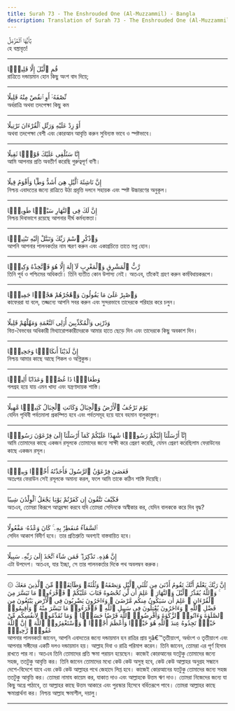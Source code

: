 ```yaml
---
title: Surah 73 - The Enshrouded One (Al-Muzzammil) - Bangla
description: Translation of Surah 73 - The Enshrouded One (Al-Muzzammil) in Bangla
---
```





<Aside type="quran" title="1">
يَٰٓأَيُّهَا ٱلْمُزَّمِّلُ
</Aside>

<Aside type="reference" title="1">
হে বস্ত্রাবৃত!
</Aside>

---

<Aside type="quran" title="2">
قُمِ ٱلَّيْلَ إِلَّا قَلِيلًۭا
</Aside>

<Aside type="reference" title="2">
রাত্রিতে দন্ডায়মান হোন কিছু অংশ বাদ দিয়ে;
</Aside>

---

<Aside type="quran" title="3">
نِّصْفَهُۥٓ أَوِ ٱنقُصْ مِنْهُ قَلِيلًا
</Aside>

<Aside type="reference" title="3">
অর্ধরাত্রি অথবা তদপেক্ষা কিছু কম
</Aside>

---

<Aside type="quran" title="4">
أَوْ زِدْ عَلَيْهِ وَرَتِّلِ ٱلْقُرْءَانَ تَرْتِيلًا
</Aside>

<Aside type="reference" title="4">
অথবা তদপেক্ষা বেশী এবং কোরআন আবৃত্তি করুন সুবিন্যস্ত ভাবে ও স্পষ্টভাবে।
</Aside>

---

<Aside type="quran" title="5">
إِنَّا سَنُلْقِى عَلَيْكَ قَوْلًۭا ثَقِيلًا
</Aside>

<Aside type="reference" title="5">
আমি আপনার প্রতি অবতীর্ণ করেছি গুরুত্বপূর্ণ বাণী।
</Aside>

---

<Aside type="quran" title="6">
إِنَّ نَاشِئَةَ ٱلَّيْلِ هِىَ أَشَدُّ وَطْـًۭٔا وَأَقْوَمُ قِيلًا
</Aside>

<Aside type="reference" title="6">
নিশ্চয় এবাদতের জন্যে রাত্রিতে উঠা প্রবৃত্তি দলনে সহায়ক এবং স্পষ্ট উচ্চারণের অনুকূল।
</Aside>

---

<Aside type="quran" title="7">
إِنَّ لَكَ فِى ٱلنَّهَارِ سَبْحًۭا طَوِيلًۭا
</Aside>

<Aside type="reference" title="7">
নিশ্চয় দিবাভাগে রয়েছে আপনার দীর্ঘ কর্মব্যস্ততা।
</Aside>

---

<Aside type="quran" title="8">
وَٱذْكُرِ ٱسْمَ رَبِّكَ وَتَبَتَّلْ إِلَيْهِ تَبْتِيلًۭا
</Aside>

<Aside type="reference" title="8">
আপনি আপনার পালনকর্তার নাম স্মরণ করুন এবং একাগ্রচিত্তে তাতে মগ্ন হোন।
</Aside>

---

<Aside type="quran" title="9">
رَّبُّ ٱلْمَشْرِقِ وَٱلْمَغْرِبِ لَآ إِلَٰهَ إِلَّا هُوَ فَٱتَّخِذْهُ وَكِيلًۭا
</Aside>

<Aside type="reference" title="9">
তিনি পূর্ব ও পশ্চিমের অধিকর্তা। তিনি ব্যতীত কোন উপাস্য নেই। অতএব, তাঁকেই গ্রহণ করুন কর্মবিধায়করূপে।
</Aside>

---

<Aside type="quran" title="10">
وَٱصْبِرْ عَلَىٰ مَا يَقُولُونَ وَٱهْجُرْهُمْ هَجْرًۭا جَمِيلًۭا
</Aside>

<Aside type="reference" title="10">
কাফেররা যা বলে, তজ্জন্যে আপনি সবর করুন এবং সুন্দরভাবে তাদেরকে পরিহার করে চলুন।
</Aside>

---

<Aside type="quran" title="11">
وَذَرْنِى وَٱلْمُكَذِّبِينَ أُو۟لِى ٱلنَّعْمَةِ وَمَهِّلْهُمْ قَلِيلًا
</Aside>

<Aside type="reference" title="11">
বিত্ত-বৈভবের অধিকারী মিথ্যারোপকারীদেরকে আমার হাতে ছেড়ে দিন এবং তাদেরকে কিছু অবকাশ দিন।
</Aside>

---

<Aside type="quran" title="12">
إِنَّ لَدَيْنَآ أَنكَالًۭا وَجَحِيمًۭا
</Aside>

<Aside type="reference" title="12">
নিশ্চয় আমার কাছে আছে শিকল ও অগ্নিকুন্ড।
</Aside>

---

<Aside type="quran" title="13">
وَطَعَامًۭا ذَا غُصَّةٍۢ وَعَذَابًا أَلِيمًۭا
</Aside>

<Aside type="reference" title="13">
গলগ্রহ হয়ে যায় এমন খাদ্য এবং যন্ত্রণাদায়ক শাস্তি।
</Aside>

---

<Aside type="quran" title="14">
يَوْمَ تَرْجُفُ ٱلْأَرْضُ وَٱلْجِبَالُ وَكَانَتِ ٱلْجِبَالُ كَثِيبًۭا مَّهِيلًا
</Aside>

<Aside type="reference" title="14">
যেদিন পৃথিবী পর্বতমালা প্রকম্পিত হবে এবং পর্বতসমূহ হয়ে যাবে বহমান বালুকাস্তুপ।
</Aside>

---

<Aside type="quran" title="15">
إِنَّآ أَرْسَلْنَآ إِلَيْكُمْ رَسُولًۭا شَٰهِدًا عَلَيْكُمْ كَمَآ أَرْسَلْنَآ إِلَىٰ فِرْعَوْنَ رَسُولًۭا
</Aside>

<Aside type="reference" title="15">
আমি তোমাদের কাছে একজন রসূলকে তোমাদের জন্যে সাক্ষী করে প্রেরণ করেছি, যেমন প্রেরণ করেছিলাম ফেরাউনের কাছে একজন রসূল।
</Aside>

---

<Aside type="quran" title="16">
فَعَصَىٰ فِرْعَوْنُ ٱلرَّسُولَ فَأَخَذْنَٰهُ أَخْذًۭا وَبِيلًۭا
</Aside>

<Aside type="reference" title="16">
অতঃপর ফেরাউন সেই রসূলকে অমান্য করল, ফলে আমি তাকে কঠিন শাস্তি দিয়েছি।
</Aside>

---

<Aside type="quran" title="17">
فَكَيْفَ تَتَّقُونَ إِن كَفَرْتُمْ يَوْمًۭا يَجْعَلُ ٱلْوِلْدَٰنَ شِيبًا
</Aside>

<Aside type="reference" title="17">
অতএব, তোমরা কিরূপে আত্নরক্ষা করবে যদি তোমরা সেদিনকে অস্বীকার কর, যেদিন বালককে করে দিব বৃদ্ধ?
</Aside>

---

<Aside type="quran" title="18">
ٱلسَّمَآءُ مُنفَطِرٌۢ بِهِۦ ۚ كَانَ وَعْدُهُۥ مَفْعُولًا
</Aside>

<Aside type="reference" title="18">
সেদিন আকাশ বিদীর্ণ হবে। তার প্রতিশ্রুতি অবশ্যই বাস্তবায়িত হবে।
</Aside>

---

<Aside type="quran" title="19">
إِنَّ هَٰذِهِۦ تَذْكِرَةٌۭ ۖ فَمَن شَآءَ ٱتَّخَذَ إِلَىٰ رَبِّهِۦ سَبِيلًا
</Aside>

<Aside type="reference" title="19">
এটা উপদেশ। অতএব, যার ইচ্ছা, সে তার পালনকর্তার দিকে পথ অবলম্বন করুক।
</Aside>

---

<Aside type="quran" title="20">
۞ إِنَّ رَبَّكَ يَعْلَمُ أَنَّكَ تَقُومُ أَدْنَىٰ مِن ثُلُثَىِ ٱلَّيْلِ وَنِصْفَهُۥ وَثُلُثَهُۥ وَطَآئِفَةٌۭ مِّنَ ٱلَّذِينَ مَعَكَ ۚ وَٱللَّهُ يُقَدِّرُ ٱلَّيْلَ وَٱلنَّهَارَ ۚ عَلِمَ أَن لَّن تُحْصُوهُ فَتَابَ عَلَيْكُمْ ۖ فَٱقْرَءُوا۟ مَا تَيَسَّرَ مِنَ ٱلْقُرْءَانِ ۚ عَلِمَ أَن سَيَكُونُ مِنكُم مَّرْضَىٰ ۙ وَءَاخَرُونَ يَضْرِبُونَ فِى ٱلْأَرْضِ يَبْتَغُونَ مِن فَضْلِ ٱللَّهِ ۙ وَءَاخَرُونَ يُقَٰتِلُونَ فِى سَبِيلِ ٱللَّهِ ۖ فَٱقْرَءُوا۟ مَا تَيَسَّرَ مِنْهُ ۚ وَأَقِيمُوا۟ ٱلصَّلَوٰةَ وَءَاتُوا۟ ٱلزَّكَوٰةَ وَأَقْرِضُوا۟ ٱللَّهَ قَرْضًا حَسَنًۭا ۚ وَمَا تُقَدِّمُوا۟ لِأَنفُسِكُم مِّنْ خَيْرٍۢ تَجِدُوهُ عِندَ ٱللَّهِ هُوَ خَيْرًۭا وَأَعْظَمَ أَجْرًۭا ۚ وَٱسْتَغْفِرُوا۟ ٱللَّهَ ۖ إِنَّ ٱللَّهَ غَفُورٌۭ رَّحِيمٌۢ
</Aside>

<Aside type="reference" title="20">
আপনার পালনকর্তা জানেন, আপনি এবাদতের জন্যে দন্ডায়মান হন রাত্রির প্রায় দুâ€™তৃতীয়াংশ, অর্ধাংশ ও তৃতীয়াংশ এবং আপনার সঙ্গীদের একটি দলও দন্ডায়মান হয়। আল্লাহ দিবা ও রাত্রি পরিমাপ করেন। তিনি জানেন, তোমরা এর পূর্ণ হিসাব রাখতে পার না। অতএব তিনি তোমাদের প্রতি ক্ষমা পরায়ন হয়েছেন। কাজেই কোরআনের যতটুকু তোমাদের জন্যে সহজ, ততটুকু আবৃত্তি কর। তিনি জানেন তোমাদের মধ্যে কেউ কেউ অসুস্থ হবে, কেউ কেউ আল্লাহর অনুগ্রহ সন্ধানে দেশে-বিদেশে যাবে এবং কেউ কেউ আল্লাহর পথে জেহাদে লিপ্ত হবে। কাজেই কোরআনের যতটুকু তোমাদের জন্যে সহজ ততটুকু আবৃত্তি কর। তোমরা নামায কায়েম কর, যাকাত দাও এবং আল্লাহকে উত্তম ঋণ দাও। তোমরা নিজেদের জন্যে যা কিছু অগ্রে পাঠাবে, তা আল্লাহর কাছে উত্তম আকারে এবং পুরস্কার হিসেবে বর্ধিতরূপে পাবে। তোমরা আল্লাহর কাছে ক্ষমাপ্রার্থনা কর। নিশ্চয় আল্লাহ ক্ষমাশীল, দয়ালু।
</Aside>

---
